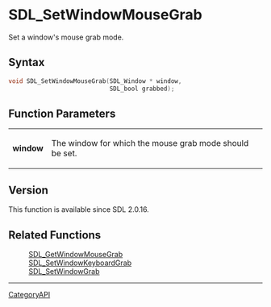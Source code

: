 = SDL_SetWindowMouseGrab =

Set a window's mouse grab mode.

== Syntax ==

<syntaxhighlight lang='c'>
void SDL_SetWindowMouseGrab(SDL_Window * window,
                            SDL_bool grabbed);
</syntaxhighlight>

== Function Parameters ==

{|
|'''window'''
|The window for which the mouse grab mode should be set.
|}

== Version ==

This function is available since SDL 2.0.16.

== Related Functions ==

:[[SDL_GetWindowMouseGrab]]
:[[SDL_SetWindowKeyboardGrab]]
:[[SDL_SetWindowGrab]]

----
[[CategoryAPI]]


